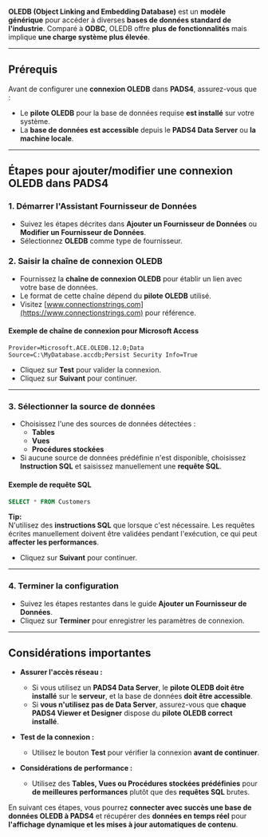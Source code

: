 **OLEDB (Object Linking and Embedding Database)** est un **modèle générique** pour accéder à diverses **bases de données standard de l'industrie**. Comparé à **ODBC**, OLEDB offre **plus de fonctionnalités** mais implique **une charge système plus élevée**.

***

## **Prérequis**

Avant de configurer une **connexion OLEDB** dans **PADS4**, assurez-vous que :

* Le **pilote OLEDB** pour la base de données requise **est installé** sur votre système.
* La **base de données est accessible** depuis le **PADS4 Data Server** ou **la machine locale**.

***

## **Étapes pour ajouter/modifier une connexion OLEDB dans PADS4**

### **1. Démarrer l'Assistant Fournisseur de Données**

* Suivez les étapes décrites dans **Ajouter un Fournisseur de Données** ou **Modifier un Fournisseur de Données**.
* Sélectionnez **OLEDB** comme type de fournisseur.

### **2. Saisir la chaîne de connexion OLEDB**

* Fournissez la **chaîne de connexion OLEDB** pour établir un lien avec votre base de données.
* Le format de cette chaîne dépend du **pilote OLEDB** utilisé.
* Visitez [www.connectionstrings.com](https://www.connectionstrings.com) pour référence.

#### **Exemple de chaîne de connexion pour Microsoft Access**

```plaintext
Provider=Microsoft.ACE.OLEDB.12.0;Data Source=C:\MyDatabase.accdb;Persist Security Info=True
```

* Cliquez sur **Test** pour valider la connexion.
* Cliquez sur **Suivant** pour continuer.

***

### **3. Sélectionner la source de données**

* Choisissez l'une des sources de données détectées :
  * **Tables**
  * **Vues**
  * **Procédures stockées**
* Si aucune source de données prédéfinie n'est disponible, choisissez **Instruction SQL** et saisissez manuellement une **requête SQL**.

#### **Exemple de requête SQL**

```sql
SELECT * FROM Customers
```

**Tip:**\
N'utilisez des **instructions SQL** que lorsque c'est nécessaire. Les requêtes écrites manuellement doivent être validées pendant l'exécution, ce qui peut **affecter les performances**.

* Cliquez sur **Suivant** pour continuer.

***

### **4. Terminer la configuration**

* Suivez les étapes restantes dans le guide **Ajouter un Fournisseur de Données**.
* Cliquez sur **Terminer** pour enregistrer les paramètres de connexion.

***

## **Considérations importantes**

* **Assurer l'accès réseau :**
  * Si vous utilisez un **PADS4 Data Server**, le **pilote OLEDB doit être installé** sur le **serveur**, et la base de données **doit être accessible**.
  * Si **vous n'utilisez pas de Data Server**, assurez-vous que **chaque PADS4 Viewer et Designer** dispose du **pilote OLEDB correct installé**.

* **Test de la connexion :**
  * Utilisez le bouton **Test** pour vérifier la connexion **avant de continuer**.

* **Considérations de performance :**
  * Utilisez des **Tables, Vues ou Procédures stockées prédéfinies** pour **de meilleures performances** plutôt que des **requêtes SQL** brutes.

En suivant ces étapes, vous pourrez **connecter avec succès une base de données OLEDB à PADS4** et récupérer des **données en temps réel** pour **l'affichage dynamique et les mises à jour automatiques de contenu**.
